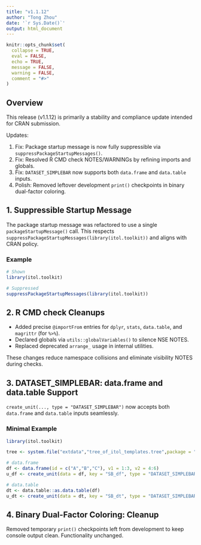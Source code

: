 ```yaml
---
title: "v1.1.12"
author: "Tong Zhou"
date: '`r Sys.Date()`'
output: html_document
---
```


```r
knitr::opts_chunk$set(
  collapse = TRUE,
  eval = FALSE,
  echo = TRUE,
  message = FALSE,
  warning = FALSE,
  comment = "#>"
)
```

## Overview

This release (v1.1.12) is primarily a stability and compliance update intended for CRAN submission.

Updates:

1. Fix: Package startup message is now fully suppressible via `suppressPackageStartupMessages()`.
2. Fix: Resolved R CMD check NOTES/WARNINGs by refining imports and globals.
3. Fix: `DATASET_SIMPLEBAR` now supports both `data.frame` and `data.table` inputs.
4. Polish: Removed leftover development `print()` checkpoints in binary dual-factor coloring.

## 1. Suppressible Startup Message

The package startup message was refactored to use a single `packageStartupMessage()` call. This respects `suppressPackageStartupMessages(library(itol.toolkit))` and aligns with CRAN policy.

### Example

```r
# Shown
library(itol.toolkit)

# Suppressed
suppressPackageStartupMessages(library(itol.toolkit))
```

## 2. R CMD check Cleanups

- Added precise `@importFrom` entries for `dplyr`, `stats`, `data.table`, and `magrittr` (for `%>%`).
- Declared globals via `utils::globalVariables()` to silence NSE NOTES.
- Replaced deprecated `arrange_` usage in internal utilities.

These changes reduce namespace collisions and eliminate visibility NOTES during checks.

## 3. DATASET_SIMPLEBAR: data.frame and data.table Support

`create_unit(..., type = "DATASET_SIMPLEBAR")` now accepts both `data.frame` and `data.table` inputs seamlessly.

### Minimal Example

```r
library(itol.toolkit)

tree <- system.file("extdata","tree_of_itol_templates.tree",package = "itol.toolkit")

# data.frame
df <- data.frame(id = c("A","B","C"), v1 = 1:3, v2 = 4:6)
u_df <- create_unit(data = df, key = "SB_df", type = "DATASET_SIMPLEBAR", tree = tree)

# data.table
dt <- data.table::as.data.table(df)
u_dt <- create_unit(data = dt, key = "SB_dt", type = "DATASET_SIMPLEBAR", tree = tree)
```

## 4. Binary Dual-Factor Coloring: Cleanup

Removed temporary `print()` checkpoints left from development to keep console output clean. Functionality unchanged.



